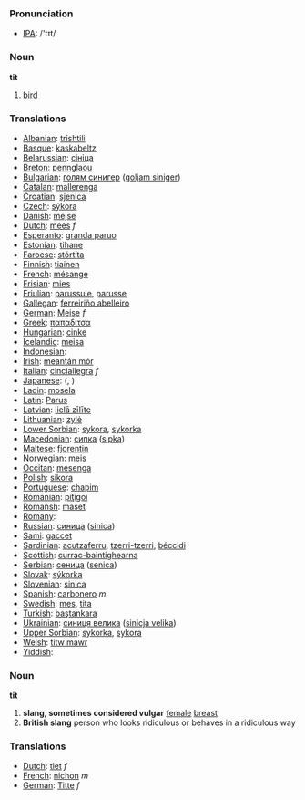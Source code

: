 === Pronunciation ===
*[[w:IPA|IPA]]: /'tɪt/

=== Noun ===

'''tit'''

# [[bird]]

=== Translations ===

*[[Albanian]]: [[trishtili]]
*[[Basque]]: [[kaskabeltz]]
*[[Belarussian]]: [[сініца]]
*[[Breton]]: [[pennglaou]]
*[[Bulgarian]]: [[голям синигер]] ([[goljam siniger]])
*[[Catalan]]: [[mallerenga]]
*[[Croatian]]: [[sjenica]]
*[[Czech]]: [[sýkora]]
*[[Danish]]: [[mejse]]
*[[Dutch]]: [[mees]] ''f''
*[[Esperanto]]: [[granda paruo]]
*[[Estonian]]: [[tihane]]
*[[Faroese]]: [[stórtíta]]
*[[Finnish]]: [[tiainen]]
*[[French]]: [[mésange]] '' ''
*[[Frisian]]: [[mies]]
*[[Friulian]]: [[parussule]], [[parusse]]
*[[Gallegan]]: [[ferreiriño abelleiro]]
*[[German]]: [[Meise]] ''f''
*[[Greek]]: [[παπαδίτσα]] '' ''
*[[Hungarian]]: [[cinke]]
*[[Icelandic]]: [[meisa]]
*[[Indonesian]]: [[]]
*[[Irish]]: [[meantán mór]]
*[[Italian]]: [[cinciallegra]] ''f''
*[[Japanese]]: [[]] ([[]], )
*[[Ladin]]: [[mosela]]
*[[Latin]]: [[Parus]] '' ''
*[[Latvian]]: [[lielā zīlīte]]
*[[Lithuanian]]: [[zylė]]
*[[Lower Sorbian]]: [[sykora]], [[sykorka]]
*[[Macedonian]]: [[сипка]] ([[sipka]])
*[[Maltese]]: [[fjorentin]]
*[[Norwegian]]: [[meis]]
*[[Occitan]]: [[mesenga]]
*[[Polish]]: [[sikora]] '' ''
*[[Portuguese]]: [[chapim]]
*[[Romanian]]: [[piţigoi]]
*[[Romansh]]: [[maset]]
*[[Romany]]: [[]]
*[[Russian]]: [[синица]] ([[sinica]]) '' ''
*[[Sami]]: [[gaccet]]
*[[Sardinian]]: [[acutzaferru]], [[tzerri-tzerri]], [[béccidi]]
*[[Scottish]]: [[currac-baintighearna]]
*[[Serbian]]: [[сеница]] ([[senica]])
*[[Slovak]]: [[sýkorka]]
*[[Slovenian]]: [[sinica]]
*[[Spanish]]: [[carbonero]] ''m''
*[[Swedish]]: [[mes]], [[tita]]
*[[Turkish]]: [[baştankara]]
*[[Ukrainian]]: [[синиця велика]] ([[sinicja velika]])
*[[Upper Sorbian]]: [[sykorka]], [[sykora]]
*[[Welsh]]: [[titw mawr]]
*[[Yiddish]]: [[]]


=== Noun ===

'''tit'''

# '''slang, sometimes considered vulgar''' [[female]] [[breast]]
# '''British slang''' person who looks ridiculous or behaves in a ridiculous way

=== Translations ===

*[[Dutch]]: [[tiet]] ''f''
*[[French]]: [[nichon]] ''m''
*[[German]]: [[Titte]] ''f''